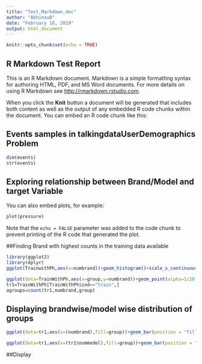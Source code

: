 ```yaml
---
title: "Test_Markdown_doc"
author: "AbhinavB"
date: "February 16, 2019"
output: html_document
---
```


```r
knitr::opts_chunk$set(echo = TRUE)
```

## R Markdown Test Report

This is an R Markdown document. Markdown is a simple formatting syntax for authoring HTML, PDF, and MS Word documents. For more details on using R Markdown see <http://rmarkdown.rstudio.com>.

When you click the **Knit** button a document will be generated that includes both content as well as the output of any embedded R code chunks within the document. You can embed an R code chunk like this:

## Events samples in talkingdataUserDemographics Problem 
```r
dim(events)
str(events)
```

## Exploring relationship between Brand/Model and target Variable

You can also embed plots, for example:

```r
plot(pressure)
```

Note that the `echo = FALSE` parameter was added to the code chunk to prevent printing of the R code that generated the plot.

##Finding Brand with highest counts in the training data available 

```r
library(ggplot2)
library(dplyr)
ggplot(TrainwithPh,aes(x=numbrand))+geom_histogram()+scale_x_continuous(limits = c(1,120),breaks = seq(0,100,10))

ggplot(data=TrainWithPh,aes(x=group,y=numbrand))+geom_point(alpha=1/20,color='orange')
tr1=TrainWithPh[TrainWithPh$ind=="train",]
agroups=count(tr1,numbrand,group)

```

## Displaying brandwise/model wise  distribution of groups
```r
ggplot(data=tr1,aes(x=(numbrand),fill=group))+geom_bar(position = "fill",colour='black')+scale_x_continuous(breaks=function(x) unique(floor(pretty(seq(0, (max(x) + 1) * 1.1)))))

ggplot(data=tr1,aes(x=(tr1$nummodel),fill=group))+geom_bar(position = "fill")

```

##Display 

